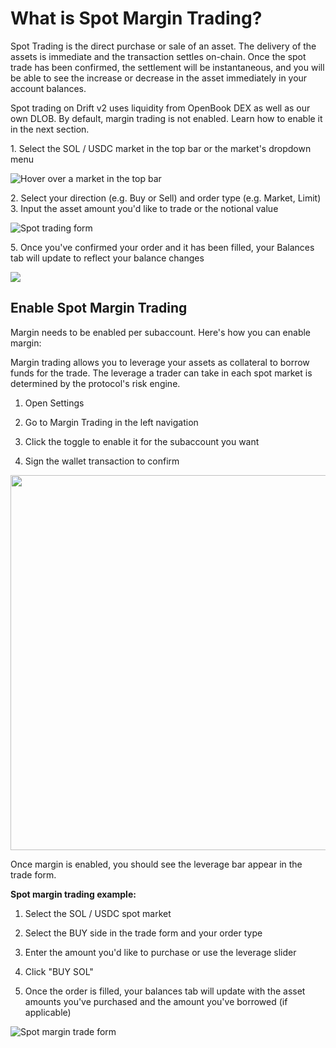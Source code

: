 
# What is Spot Margin Trading?

Spot Trading is the direct purchase or sale of an asset. The delivery of the assets is immediate and the transaction settles on-chain. Once the spot trade has been confirmed, the settlement will be instantaneous, and you will be able to see the increase or decrease in the asset immediately in your account balances.

Spot trading on Drift v2 uses liquidity from OpenBook DEX as well as our own DLOB. By default, margin trading is not enabled. Learn how to enable it in the next section.

1\. Select the SOL / USDC market in the top bar or the market's dropdown menu

![Hover over a market in the top bar](public/assets/z3zW45nt1iU64WvO7O5ZH_screenshot-2023-01-25-at-41736-pm.png)

2\. Select your direction (e.g. Buy or Sell) and order type (e.g. Market, Limit)
3\. Input the asset amount you'd like to trade or the notional value

![Spot trading form](public/assets/26S8LnOdiTA8XLW7Wyfso_screenshot-2023-01-26-at-10913-pm.png)

5\. Once you've confirmed your order and it has been filled, your Balances tab will update to reflect your balance changes

![](public/assets/Bxlg-O6wA5YszE4HVwc_O_screenshot-2023-01-26-at-11025-pm.png)

## Enable Spot Margin Trading

Margin needs to be enabled per subaccount. Here's how you can enable margin:

Margin trading allows you to leverage your assets as collateral to borrow funds for the trade. The leverage a trader can take in each spot market is determined by the protocol's risk engine.

1.  Open Settings

2.  Go to Margin Trading in the left navigation

3.  Click the toggle to enable it for the subaccount you want

4.  Sign the wallet transaction to confirm

<img src="/assets/KJFGX4AoQAP3FvuC7jqMn_image.png" alt="" width="600" height="auto"></img>


Once margin is enabled, you should see the leverage bar appear in the trade form.


<Callout type="info" emoji="⬇️">

**Spot margin trading example:**

1.  Select the SOL / USDC spot market

2.  Select the BUY side in the trade form and your order type

3.  Enter the amount you'd like to purchase or use the leverage slider

4.  Click "BUY SOL"

5.  Once the order is filled, your balances tab will update with the asset amounts you've purchased and the amount you've borrowed (if applicable)

</Callout>

![Spot margin trade form](public/assets/zS5jHR786XcbWrsJW4sqh_screenshot-2023-01-26-at-122019-pm.png)
